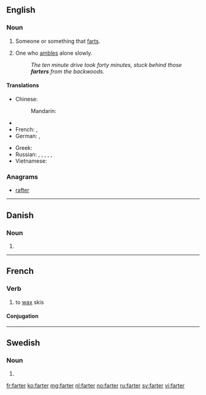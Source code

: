 ==English==

===Noun===
{{en-noun}}

# Someone or something that [[fart]]s.
# {{context|dialectal|lang=en}} One who [[amble]]s alone slowly.
#: ''The ten minute drive took forty minutes, stuck behind those '''farters''' from the backwoods.''

====Translations====
{{trans-top|s/he who farts}}
* Chinese:
*: Mandarin: {{t|cmn|放屁者|tr=fàngpìzhě|sc=Hani}}
* {{trreq|Finnish}}
* French: {{t+|fr|péteur|m}}, {{t|fr|péteuse|f}}
* German: {{t|de|Furzer|m}}, {{t|de|Furzerin|f}}
{{trans-mid}}
* Greek: {{t|el|κλανιάρης|m|tr=klaniáris|sc=Grek}}
* Russian: {{t|ru|пердун|m|tr=perdún|sc=Cyrl}}, {{t|ru|пердунья|f|tr=perdúnʹja|sc=Cyrl}}, {{t|ru|пердушка|f|tr=perdúška|sc=Cyrl}}, {{t|ru|бздун|m|tr=bzdun|sc=Cyrl}}, {{t|ru|бздунья|f|tr=bzdúnʹja|sc=Cyrl}}, {{t|ru|бздушка|f|tr=bzdúška|sc=Cyrl}}
* Vietnamese: {{t|vi|bôi mỡ}}
{{trans-bottom}}

===Anagrams===
* [[rafter#English|rafter]]

----

==Danish==

===Noun===
{{head|da|noun form|g=c}}

# {{form of|plural indefinite|fart|lang=da}}

----

==French==

===Verb===
{{fr-verb}}

# to [[wax]] skis

====Conjugation====
{{fr-conj-er|fart|avoir}}

----

==Swedish==

===Noun===
{{head|sv|noun form}}

# {{sv-noun-form-indef-pl|fart}}

[[fr:farter]]
[[ko:farter]]
[[mg:farter]]
[[nl:farter]]
[[no:farter]]
[[ru:farter]]
[[sv:farter]]
[[vi:farter]]